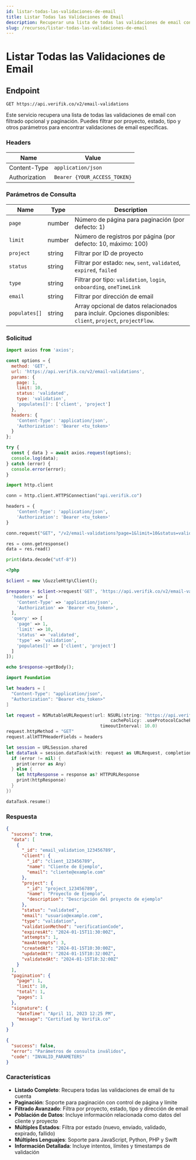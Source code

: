 ```yaml
---
id: listar-todas-las-validaciones-de-email
title: Listar Todas las Validaciones de Email
description: Recuperar una lista de todas las validaciones de email con filtrado opcional y paginación
slug: /recursos/listar-todas-las-validaciones-de-email
---
```



# Listar Todas las Validaciones de Email

## Endpoint

```
GET https://api.verifik.co/v2/email-validations
```

Este servicio recupera una lista de todas las validaciones de email con filtrado opcional y paginación. Puedes filtrar por proyecto, estado, tipo y otros parámetros para encontrar validaciones de email específicas.

### Headers

| Name          | Value                        |
| ------------- | ---------------------------- |
| Content-Type  | `application/json`           |
| Authorization | `Bearer {YOUR_ACCESS_TOKEN}` |

### Parámetros de Consulta

| Name          | Type    | Description                                                                                    |
| ------------- | ------- | ---------------------------------------------------------------------------------------------- |
| `page`        | number  | Número de página para paginación (por defecto: 1)                                             |
| `limit`       | number  | Número de registros por página (por defecto: 10, máximo: 100)                                |
| `project`     | string  | Filtrar por ID de proyecto                                                                    |
| `status`      | string  | Filtrar por estado: `new`, `sent`, `validated`, `expired`, `failed`                          |
| `type`        | string  | Filtrar por tipo: `validation`, `login`, `onboarding`, `oneTimeLink`                         |
| `email`       | string  | Filtrar por dirección de email                                                                |
| `populates[]` | string  | Array opcional de datos relacionados para incluir. Opciones disponibles: `client`, `project`, `projectFlow`. |

### Solicitud

<Tabs>
  <TabItem value="javascript" label="JavaScript">

```javascript
import axios from 'axios';

const options = {
  method: 'GET',
  url: 'https://api.verifik.co/v2/email-validations',
  params: {
    page: 1,
    limit: 10,
    status: 'validated',
    type: 'validation',
    'populates[]': ['client', 'project']
  },
  headers: {
    'Content-Type': 'application/json',
    'Authorization': 'Bearer <tu_token>'
  }
};

try {
  const { data } = await axios.request(options);
  console.log(data);
} catch (error) {
  console.error(error);
}
```

  </TabItem>
  <TabItem value="python" label="Python">

```python
import http.client

conn = http.client.HTTPSConnection("api.verifik.co")

headers = {
    'Content-Type': 'application/json',
    'Authorization': 'Bearer <tu_token>'
}

conn.request("GET", "/v2/email-validations?page=1&limit=10&status=validated&type=validation&populates[]=client&populates[]=project", headers=headers)

res = conn.getresponse()
data = res.read()

print(data.decode("utf-8"))
```

  </TabItem>
  <TabItem value="php" label="PHP">

```php
<?php

$client = new \GuzzleHttp\Client();

$response = $client->request('GET', 'https://api.verifik.co/v2/email-validations', [
  'headers' => [
    'Content-Type' => 'application/json',
    'Authorization' => 'Bearer <tu_token>',
  ],
  'query' => [
    'page' => 1,
    'limit' => 10,
    'status' => 'validated',
    'type' => 'validation',
    'populates[]' => ['client', 'project']
  ]
]);

echo $response->getBody();
```

  </TabItem>
  <TabItem value="swift" label="Swift">

```swift
import Foundation

let headers = [
  "Content-Type": "application/json",
  "Authorization": "Bearer <tu_token>"
]

let request = NSMutableURLRequest(url: NSURL(string: "https://api.verifik.co/v2/email-validations?page=1&limit=10&status=validated&type=validation&populates[]=client&populates[]=project")! as URL,
                                        cachePolicy: .useProtocolCachePolicy,
                                    timeoutInterval: 10.0)
request.httpMethod = "GET"
request.allHTTPHeaderFields = headers

let session = URLSession.shared
let dataTask = session.dataTask(with: request as URLRequest, completionHandler: { (data, response, error) -> Void in
  if (error != nil) {
    print(error as Any)
  } else {
    let httpResponse = response as? HTTPURLResponse
    print(httpResponse)
  }
})

dataTask.resume()
```

  </TabItem>
</Tabs>

### Respuesta

<Tabs>
  <TabItem value="200" label="200">

```json
{
  "success": true,
  "data": [
    {
      "_id": "email_validation_123456789",
      "client": {
        "_id": "client_123456789",
        "name": "Cliente de Ejemplo",
        "email": "cliente@example.com"
      },
      "project": {
        "_id": "project_123456789",
        "name": "Proyecto de Ejemplo",
        "description": "Descripción del proyecto de ejemplo"
      },
      "status": "validated",
      "email": "usuario@example.com",
      "type": "validation",
      "validationMethod": "verificationCode",
      "expiresAt": "2024-01-15T11:30:00Z",
      "attempts": 1,
      "maxAttempts": 3,
      "createdAt": "2024-01-15T10:30:00Z",
      "updatedAt": "2024-01-15T10:32:00Z",
      "validatedAt": "2024-01-15T10:32:00Z"
    }
  ],
  "pagination": {
    "page": 1,
    "limit": 10,
    "total": 1,
    "pages": 1
  },
  "signature": {
    "dateTime": "April 11, 2023 12:25 PM",
    "message": "Certified by Verifik.co"
  }
}
```

  </TabItem>
  <TabItem value="400" label="400">

```json
{
  "success": false,
  "error": "Parámetros de consulta inválidos",
  "code": "INVALID_PARAMETERS"
}
```

  </TabItem>
</Tabs>

### Características

- **Listado Completo**: Recupera todas las validaciones de email de tu cuenta
- **Paginación**: Soporte para paginación con control de página y límite
- **Filtrado Avanzado**: Filtra por proyecto, estado, tipo y dirección de email
- **Población de Datos**: Incluye información relacionada como datos del cliente y proyecto
- **Múltiples Estados**: Filtra por estado (nuevo, enviado, validado, expirado, fallido)
- **Múltiples Lenguajes**: Soporte para JavaScript, Python, PHP y Swift
- **Información Detallada**: Incluye intentos, límites y timestamps de validación
